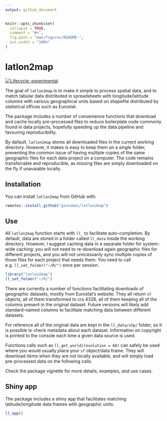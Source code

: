 ```yaml
---
output: github_document
---
```


<!-- README.md is generated from README.Rmd. Please edit that file -->

```r
knitr::opts_chunk$set(
  collapse = TRUE,
  comment = "#>",
  fig.path = "man/figures/README-",
  out.width = "100%"
)
```

# latlon2map

<!-- badges: start -->
[![Lifecycle: experimental](https://img.shields.io/badge/lifecycle-experimental-orange.svg)](https://www.tidyverse.org/lifecycle/#experimental)
<!-- badges: end -->

The goal of `latlon2map` is to make it simple to process spatial data, and to match tabular data distributed in spreadsheets with longitude/latitude columns with various geographical units based on shapefile distributed by statistical offices such as Eurostat. 

The package includes a number of convenience functions that download and cache locally pre-processed files to reduce boilerplate code commonly found in data projects, hopefully speeding up the data pipeline and favouring reproducibility.

By dafault, `latlon2map` stores all downloaded files in the current working directory. However, it makes is easy to keep them on a single folder, preventing the common issue of having multiple copies of the same geographic files for each data project on a computer. The code remains transferrable and reproducible, as missing files are simply downloaded on the fly if unavaiable locally.

## Installation

You can install `latlon2map` from GitHub with:

```r
remotes::install_github("giocomai/latlon2map")
```

## Use

All `latlon2map` function starts with `ll_` to facilitate auto-completion. By default, data are stored in a folder called `ll_data` inside the working directory. However, I suggest caching data in a separate folder for system-wide caching: you will not need to re-download again geographic files for different projects, and you will not unncessarily sync multiple copies of those files for each project that needs them. You need to call e.g. `ll_set_folder("~/R/")` once per session.

```r
library("latlon2map")
ll_set_folder("~/R/")
```


There are currently a number of functions facilitating downloads of geographic datasets, mostly from Eurostat's website. They all return `sf` objects, all of them transformed to crs 4326, all of them keeping all of the columns present in the original dataset. Future versions will likely add standard-named columns to facilitate matching data between different datasets.

For reference all of the original data are kept in the `ll_data/shp/` folder, so it is possible to check metadata about each dataset. Information on copyright is printed to the console each time a given data source is used.

Functions calls such as `ll_get_world(resolution = 60)` can safely be used where you would usually place your `sf` object/data frame. They will download items when they are not locally available, and will simply load pre-processed data on the following calls.

Check the package vignette for more details, examples, and use cases. 

## Shiny app

The package includes a shiny app that facilitates matching latitude/longitude data frames wtih geographic units. 

```r
ll_app()
```

